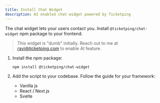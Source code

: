 ```yaml
---
title: Install Chat Widget
description: AI enabled chat-widget powered by Ticketping
---
```


The chat widget lets your users contact you. Install `@ticketping/chat-widget` npm package to your frontend.

> This widget is "dumb" initially. Reach out to me at ravi@ticketping.com to enable AI feature. 

1. Install the npm package:
   ```bash
   npm install @ticketping/chat-widget
   ```

2. Add the script to your codebase. Follow the guide for your framework:
    - Vanilla js
    - React / Next.js 
    - Svelte
